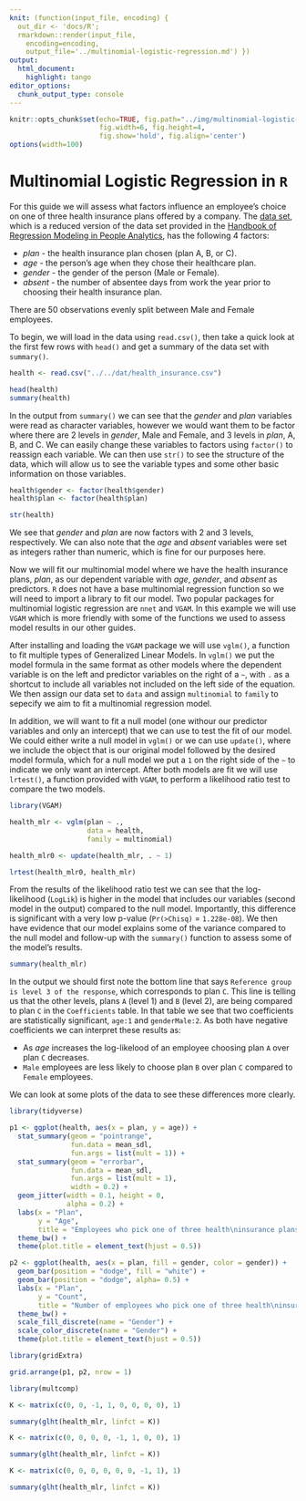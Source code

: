 ```yaml
---
knit: (function(input_file, encoding) {
  out_dir <- 'docs/R';
  rmarkdown::render(input_file,
    encoding=encoding,
    output_file='../multinomial-logistic-regression.md') })
output:
  html_document:
    highlight: tango
editor_options:
  chunk_output_type: console
---
```

  
```r
knitr::opts_chunk$set(echo=TRUE, fig.path="../img/multinomial-logistic-regression/",
                      fig.width=6, fig.height=4,
                      fig.show='hold', fig.align='center')
options(width=100)
```

# Multinomial Logistic Regression in `R`

For this guide we will assess what factors influence an employee's choice on one of three health insurance plans offered by a company.  The [data set](https://github.com/tylerbg/DLC_stat_resources/tree/master/docs/R/dat/health_insurance.csv), which is a reduced version of the data set provided in the [Handbook of Regression Modeling in People Analytics](https://peopleanalytics-regression-book.org/index.html), has the following 4 factors:

* *plan* - the health insurance plan chosen (plan A, B, or C).
* *age* - the person's age when they chose their healthcare plan.
* *gender* - the gender of the person (Male or Female).
* *absent* - the number of absentee days from work the year prior to choosing their health insurance plan.

There are 50 observations evenly split between Male and Female employees.

To begin, we will load in the data using `read.csv()`, then take a quick look at the first few rows with `head()` and get a summary of the data set with `summary()`.

```r
health <- read.csv("../../dat/health_insurance.csv")

head(health)
summary(health)
```

In the output from `summary()` we can see that the *gender* and *plan* variables were read as character variables, however we would want them to be factor where there are 2 levels in *gender*, Male and Female, and 3 levels in *plan*, A, B, and C. We can easily change these variables to factors using `factor()` to reassign each variable. We can then use `str()` to see the structure of the data, which will allow us to see the variable types and some other basic information on those variables.

```r
health$gender <- factor(health$gender)
health$plan <- factor(health$plan)

str(health)
```

We see that *gender* and *plan* are now factors with 2 and 3 levels, respectively. We can also note that the *age* and *absent* variables were set as integers rather than numeric, which is fine for our purposes here.

Now we will fit our multinomial model where we have the health insurance plans, *plan*, as our dependent variable with *age*, *gender*, and *absent* as predictors. `R` does not have a base multinomial regression function so we will need to import a library to fit our model. Two popular packages for multinomial logistic regression are `nnet` and `VGAM`. In this example we will use `VGAM` which is more friendly with some of the functions we used to assess model results in our other guides.

After installing and loading the `VGAM` package we will use `vglm()`, a function to fit multiple types of Generalized Linear Models. In `vglm()` we put the model formula in the same format as other models where the dependent variable is on the left and predictor variables on the right of a `~`, with `.` as a shortcut to include all variables not included on the left side of the equation. We then assign our data set to `data` and assign `multinomial` to `family` to sepecify we aim to fit a multinomial regression model.

In addition, we will want to fit a null model (one withour our predictor variables and only an intercept) that we can use to test the fit of our model. We could either write a null model in `vglm()` or we can use `update()`, where we include the object that is our original model followed by the desired model formula, which for a null model we put a `1` on the right side of the `~` to indicate we only want an intercept. After both models are fit we will use `lrtest()`, a function provided with `VGAM`, to perform a likelihood ratio test to compare the two models.

```r
library(VGAM)

health_mlr <- vglm(plan ~ .,
                   data = health,
                   family = multinomial)

health_mlr0 <- update(health_mlr, . ~ 1)

lrtest(health_mlr0, health_mlr)
```

From the results of the likelihood ratio test we can see that the log-likelihood (`LogLik`) is higher in the model that includes our variables (second model in the output) compared to the null model. Importantly, this difference is significant with a very low p-value (`Pr(>Chisq)` = `1.228e-08`). We then have evidence that our model explains some of the variance compared to the null model and follow-up with the `summary()` function to assess some of the model's results.

```r
summary(health_mlr)
```

In the output we should first note the bottom line that says <code class="out">Reference group is level  3  of the response</code>, which corresponds to plan `C`. This line is telling us that the other levels, plans `A` (level 1) and `B` (level 2), are being compared to plan `C` in the `Coefficients` table. In that table we see that two coefficients are statistically significant, `age:1` and `genderMale:2`. As both have negative coefficients we can interpret these results as:

* As *age* increases the log-likelood of an employee choosing plan `A` over plan `C` decreases.
* `Male` employees are less likely to choose plan `B` over plan `C` compared to `Female` employees.

We can look at some plots of the data to see these differences more clearly.

```r
library(tidyverse)

p1 <- ggplot(health, aes(x = plan, y = age)) +
  stat_summary(geom = "pointrange",
               fun.data = mean_sdl,
               fun.args = list(mult = 1)) +
  stat_summary(geom = "errorbar",
               fun.data = mean_sdl,
               fun.args = list(mult = 1),
               width = 0.2) +
  geom_jitter(width = 0.1, height = 0,
              alpha = 0.2) +
  labs(x = "Plan",
       y = "Age",
       title = "Employees who pick one of three health\ninsurance plans based on their age.") +
  theme_bw() +
  theme(plot.title = element_text(hjust = 0.5))

p2 <- ggplot(health, aes(x = plan, fill = gender, color = gender)) +
  geom_bar(position = "dodge", fill = "white") +
  geom_bar(position = "dodge", alpha= 0.5) +
  labs(x = "Plan",
       y = "Count",
       title = "Number of employees who pick one of three health\ninsurance plans separated by gender.") +
  theme_bw() +
  scale_fill_discrete(name = "Gender") +
  scale_color_discrete(name = "Gender") +
  theme(plot.title = element_text(hjust = 0.5))

library(gridExtra)

grid.arrange(p1, p2, nrow = 1)
```



```r
library(multcomp)

K <- matrix(c(0, 0, -1, 1, 0, 0, 0, 0), 1)

summary(glht(health_mlr, linfct = K))
```

```r

K <- matrix(c(0, 0, 0, 0, -1, 1, 0, 0), 1)

summary(glht(health_mlr, linfct = K))
```

```r

K <- matrix(c(0, 0, 0, 0, 0, 0, -1, 1), 1)

summary(glht(health_mlr, linfct = K))
```